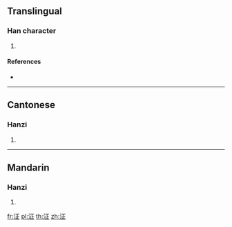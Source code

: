 {{character info/new}}
==Translingual==

===Han character===
{{Han char|rn=85|rad=水|as=05|sn=8|four=|canj=EMYM}}

# {{defn|Han|sort=水05}}

====References====
* {{Han ref|kx=0617.050|dkj=17305|hdz=31579.020|uh=6CDF|ud=27871}}

----

==Cantonese==

===Hanzi===
{{yue-hanzi|jyut=[[zaa1]]|y=ja1}}

# {{defn|lang=yue|sort=水05}}

----

==Mandarin==

===Hanzi===
{{cmn-hanzi|pin=[[chēng]] ([[cheng1]])|wg=ch'eng<sup>1</sup>}}

# {{defn|lang=cmn|sort=水05}}

[[fr:泟]]
[[pl:泟]]
[[th:泟]]
[[zh:泟]]